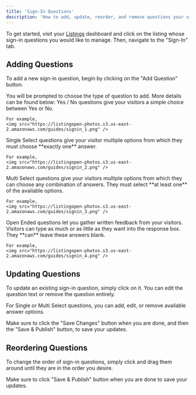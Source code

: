 ```yaml
---
title: 'Sign-In Questions'
description: 'How to add, update, reorder, and remove questions your visitors answer when they sign in to your open house.'
---
```


To get started, visit your [Listings](https://listingopen.com/listings) dashboard and click on the listing whose sign-in questions you would like to manage. Then, navigate to the "Sign-In" tab.

## Adding Questions

To add a new sign-in question, begin by clicking on the "Add Question" button.

You will be prompted to choose the type of question to add. More details can be found below:
<AccordionGroup>
  <Accordion icon="check" title="Yes / No">
    Yes / No questions give your visitors a simple choice between Yes or No.

    For example,
    <img src="https://listingopen-photos.s3.us-east-2.amazonaws.com/guides/signin_1.png" />
  </Accordion>
  <Accordion icon="circle-check" title="Single Select">
    Single Select questions give your visitor multiple options from which they must choose **exactly one** answer.

    For example,
    <img src="https://listingopen-photos.s3.us-east-2.amazonaws.com/guides/signin_2.png" />
  </Accordion>
  <Accordion icon="square-check" title="Multi Select">
    Multi Select questions give your visitors multiple options from which they can choose any combination of answers. They must select **at least one** of the available options.

    For example,
    <img src="https://listingopen-photos.s3.us-east-2.amazonaws.com/guides/signin_3.png" />
  </Accordion>
  <Accordion icon="square-poll-horizontal" title="Open Ended">
    Open Ended questions let you gather written feedback from your visitors. Visitors can type as much or as little as they want into the response box. They **can** leave these answers blank.

    For example,
    <img src="https://listingopen-photos.s3.us-east-2.amazonaws.com/guides/signin_4.png" />
  </Accordion>
</AccordionGroup>

## Updating Questions

To update an existing sign-in question, simply click on it. You can edit the question text or remove the question entirely.

For Single or Multi Select questions, you can add, edit, or remove available answer options.

Make sure to click the "Save Changes" button when you are done, and then the "Save & Publish" button, to save your updates.

## Reordering Questions

To change the order of sign-in questions, simply click and drag them around until they are in the order you desire.

Make sure to click "Save & Publish" button when you are done to save your updates.
